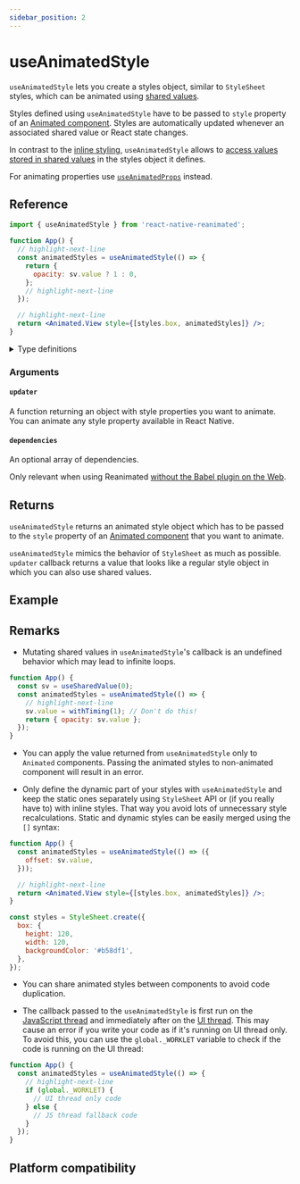 ```yaml
---
sidebar_position: 2
---
```


# useAnimatedStyle

`useAnimatedStyle` lets you create a styles object, similar to `StyleSheet` styles, which can be animated using [shared values](/docs/fundamentals/glossary#shared-value).

Styles defined using `useAnimatedStyle` have to be passed to `style` property of an [Animated component](/docs/fundamentals/glossary#animated-component). Styles are automatically updated whenever an associated shared value or React state changes.

In contrast to the [inline styling](/docs/fundamentals/glossary#animations-in-inline-styling), `useAnimatedStyle` allows to [access values stored in shared values](/docs/fundamentals/animating-styles-and-props/#animating-styles) in the styles object it defines.

For animating properties use [`useAnimatedProps`](/docs/core/useAnimatedProps) instead.

## Reference

```jsx
import { useAnimatedStyle } from 'react-native-reanimated';

function App() {
  // highlight-next-line
  const animatedStyles = useAnimatedStyle(() => {
    return {
      opacity: sv.value ? 1 : 0,
    };
    // highlight-next-line
  });

  // highlight-next-line
  return <Animated.View style={[styles.box, animatedStyles]} />;
}
```

<details>
<summary>Type definitions</summary>

```typescript
type DefaultStyle = ViewStyle | ImageStyle | TextStyle;
type DependencyList = Array<unknown> | undefined;

export function useAnimatedStyle<Style extends DefaultStyle>(
  updater: () => Style,
  dependencies?: DependencyList | null
): Style;
```

</details>

### Arguments

#### `updater`

A function returning an object with style properties you want to animate. You can animate any style property available in React Native.

#### `dependencies` <Optional/>

An optional array of dependencies.

Only relevant when using Reanimated [without the Babel plugin on the Web](https://docs.swmansion.com/react-native-reanimated/docs/guides/web-support#web-without-the-babel-plugin).

## Returns

`useAnimatedStyle` returns an animated style object which has to be passed to the `style` property of an [Animated component](/docs/fundamentals/glossary#animated-component) that you want to animate.

`useAnimatedStyle` mimics the behavior of `StyleSheet` as much as possible. `updater` callback returns a value that looks like a regular style object in which you can also use shared values.

## Example


<InteractiveExample
  src={AnimatingStylesSrc}
  component={AnimatingStyles}
  showCode
/>

## Remarks

- Mutating shared values in `useAnimatedStyle`'s callback is an undefined behavior which may lead to infinite loops.

<Indent>

```jsx
function App() {
  const sv = useSharedValue(0);
  const animatedStyles = useAnimatedStyle(() => {
    // highlight-next-line
    sv.value = withTiming(1); // Don't do this!
    return { opacity: sv.value };
  });
}
```

</Indent>

- You can apply the value returned from `useAnimatedStyle` only to `Animated` components. Passing the animated styles to non-animated component will result in an error.

- Only define the dynamic part of your styles with `useAnimatedStyle` and keep the static ones separately using `StyleSheet` API or (if you really have to) with inline styles. That way you avoid lots of unnecessary style recalculations. Static and dynamic styles can be easily merged using the `[]` syntax:

<Indent>

```jsx
function App() {
  const animatedStyles = useAnimatedStyle(() => ({
    offset: sv.value,
  }));

  // highlight-next-line
  return <Animated.View style={[styles.box, animatedStyles]} />;
}

const styles = StyleSheet.create({
  box: {
    height: 120,
    width: 120,
    backgroundColor: '#b58df1',
  },
});
```

</Indent>

- You can share animated styles between components to avoid code duplication.

- The callback passed to the `useAnimatedStyle` is first run on the [JavaScript thread](/docs/fundamentals/glossary#javascript-thread) and immediately after on the [UI thread](/docs/fundamentals/glossary#ui-thread). This may cause an error if you write your code as if it's running on UI thread only. To avoid this, you can use the `global._WORKLET` variable to check if the code is running on the UI thread:

<Indent>

```jsx
function App() {
  const animatedStyles = useAnimatedStyle(() => {
    // highlight-next-line
    if (global._WORKLET) {
      // UI thread only code
    } else {
      // JS thread fallback code
    }
  });
}
```

</Indent>

## Platform compatibility

<PlatformCompatibility android ios web />
